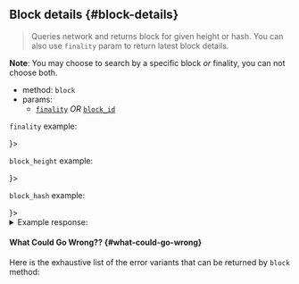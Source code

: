 
## Block details {#block-details}

> Queries network and returns block for given height or hash. You can also use
> `finality` param to return latest block details.

**Note**: You may choose to search by a specific block _or_ finality, you can not choose both.

- method: `block`
- params:
  - [`finality`](/api/rpc/setup#using-finality-param) _OR_ [`block_id`](/api/rpc/setup#using-block_id-param)

`finality` example:

<Tabs groupId="code-tabs">
  <TabItem value="json" label="JSON" default>
    <FinalityRequestJson />
  </TabItem>
  <TabItem value="js" label="JavaScript">
    <FinalityRequestJs />
  </TabItem>
  <TabItem value="http" label="HTTPie">
    <FinalityRequestBash />
  </TabItem>
  <TabItem value="Lantstool" label={<LantstoolLabel />}>
    <TryOutOnLantstool path="docs/5.api/rpc/block-chunk/get-latest-block.json" />
  </TabItem>
</Tabs>

`block_height` example:

<Tabs groupId="code-tabs">
  <TabItem value="json" label="JSON" default>
    <BlockHeightRequestJson />
  </TabItem>
  <TabItem value="js" label="JavaScript">
    <BlockHeightRequestJs />
  </TabItem>
  <TabItem value="http" label="HTTPie">
    <BlockHeightRequestBash />
  </TabItem>
  <TabItem value="Lantstool" label={<LantstoolLabel />}>
    <TryOutOnLantstool path="docs/5.api/rpc/block-chunk/get-block-by-bloch-height.json" />
  </TabItem>
</Tabs>

`block_hash` example:

<Tabs groupId="code-tabs">
  <TabItem value="json" label="JSON" default>
    <BlockHashRequestJson />
  </TabItem>
  <TabItem value="js" label="JavaScript">
    <BlockHashRequestJs />
  </TabItem>
  <TabItem value="http" label="HTTPie">
    <BlockHashRequestBash />
  </TabItem>
  <TabItem value="Lantstool" label={<LantstoolLabel />}>
    <TryOutOnLantstool path="docs/5.api/rpc/block-chunk/get-block-by-bloch-hash.json" />
  </TabItem>
</Tabs>

<details>
  <summary>Example response:</summary>
  <ResponseJson />
</details>

#### What Could Go Wrong?? {#what-could-go-wrong}

<ErrorSchemaDescription />

Here is the exhaustive list of the error variants that can be returned by `block` method:

<ErrorSchemaTable />
